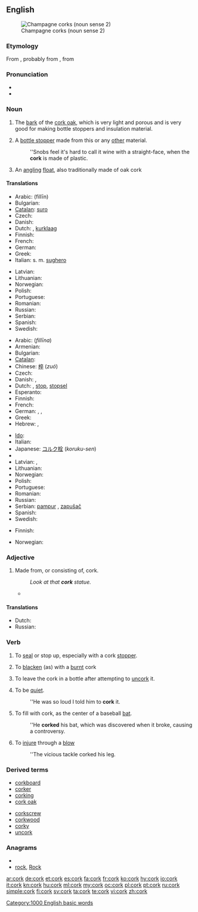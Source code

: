 {{wikipedia|Cork (material)}}
{{also|Cork}}
==English==
[[Image:ChampagneCorksLarge.jpg|thumb|Champagne corks (noun sense 2)]]

===Etymology===
From {{etyl|enm|en}} {{term|cork||lang=enm|oak bark", "cork}}, probably from {{etyl|ar|en}} {{term|كورك||sc=Arab|lang=ar|tr=kurk}}, from {{etyl|la|en}} {{term|quercus||lang=la|oak}}

===Pronunciation===
* {{audio|en-us-cork.ogg|Audio (US)}}
* {{rhymes|ɔː(r)k}}

===Noun===
{{en-noun|s|-}}

# {{uncountable}} The [[bark]] of the [[cork oak]], which is very light and porous and is very good for making bottle stoppers and insulation material.
# A [[bottle stopper]] made from this or any [[other]] material.
#: ''Snobs feel it's hard to call it wine with a straight-face, when the '''cork''' is made of plastic.
# An [[angling]] [[float]], also traditionally made of oak cork

====Translations====
{{trans-top|bark of the cork oak}}
* Arabic: {{Arab|[[فلين|فِلّين]]}} (fillīn) {{m}}
* Bulgarian: {{t|bg|корк|m}}
* [[Catalan]]: [[suro]] {{m}}
* Czech: {{t-|cs|korek|m}}
* Danish: {{t-|da|kork|c}}
* Dutch: {{t+|nl|kurk}}, [[kurklaag]]
* Finnish: {{t+|fi|korkki}}
* French: {{t+|fr|liège|m}}
* German: {{t+|de|Kork|m}}
* Greek: {{t+|el|φελλός|m|tr=fellós}}
* Italian: s. m. [[sughero]]
{{trans-mid}}
* Latvian: {{t|lv|korķis|m}}
* Lithuanian: {{t|lt|kamštis|m}}
* Norwegian: {{t|no|kork|m}}
* Polish: {{t+|pl|korek|m}}
* Portuguese: {{t+|pt|cortiça|f}}
* Romanian: {{t-|ro|plută}}
* Russian: {{t+|ru|пробка|f|tr=próbka}}
* Serbian: {{t-|sr|pluta|f}}
* Spanish: {{t-|es|corcho|m}}
* Swedish: {{t+|sv|kork|c}}
{{trans-bottom}}

{{trans-top|bottle stopper}}
* Arabic: {{Arab|[[فلينة|فِلّينة]]}} (''fillīna'') {{f}}
* Armenian: {{t-|hy|խցան|tr=xc’an}}
* Bulgarian: {{t|bg|корк|m}}
* [[Catalan]]: {{t-|ca|tap|m}}
* Chinese: [[椊]] (''zuó'')
* Czech: {{t-|cs|zátka|f}}
* Danish: {{t-|da|prop|c}}, {{t|da|korkprop|c}}
* Dutch: {{t+|nl|kurk}}, [[stop]], [[stopsel]] {{n}}
* Esperanto: {{t-|eo|korko|xs=Esperanto}}
* Finnish: {{t+|fi|korkki}}
* French: {{t+|fr|bouchon|m}}
* German: {{t+|de|Stöpsel|m}}, {{t+|de|Kork|m}}, {{t|de|Korken|m}}
* Greek: {{t+|el|φελλός|m|tr=fellós}}
* Hebrew: {{t+|he|שעם|tr=sha'am}}, {{t-|he|פקק|tr=p'kak}}
{{trans-mid}}
* [[Ido]]: {{t+|io|korko|xs=Ido}}
* Italian: {{t-|it|turacciolo|m}}
* Japanese: [[コルク栓]] (''koruku-sen'')
* {{trreq|Korean}}
* Latvian: {{t|lv| korķis|m}}, {{t|lv|aizbāznis|m}}
* Lithuanian: {{t|lt|kamštis|m}}
* Norwegian: {{t|no|kork|m}}
* Polish: {{t+|pl|korek|m}}
* Portuguese: {{t+|pt|rolha|f}}
* Romanian: {{t-|ro|dop|n}}
* Russian: {{t+|ru|пробка|f|tr=''próbka''}}
* Serbian: [[pampur]] {{m}}, [[zapušač]] {{m}}
* Spanish: {{t-|es|corcho|m}}
* Swedish: {{t+|sv|kork|c}}
{{trans-bottom}}

{{trans-top|angling float}}
* Finnish: {{t|fi|koho}}
{{trans-mid}}
* Norwegian: {{t|no|dupp|m}}
{{trans-bottom}}

===Adjective===
{{en-adj|-}}

# {{rfv-sense}} Made from, or consisting of, cork.
#: ''Look at that '''cork''' statue.''
#* {{quote-book|title=Fate's a fiddler|page=108|author=Edwin George Pinkham|year=1908|passage=I confess my confidence was shaken by these actions, though I knew well enough that his leg was no more '''cork''' than my own}}

====Translations====
* Dutch: {{t-|nl|kurken}}
* Russian: {{t|ru|пробковый|tr=próbkovyj|sc=Cyrl}}

===Verb===
{{rft}}
{{en-verb}}

# {{transitive}} To [[seal]] or stop up, especially with a cork [[stopper]].
# {{transitive}} To [[blacken]] (as) with a [[burnt]] cork
# To leave the cork in a bottle after attempting to [[uncork]] it.
# {{slang}} To be [[quiet]].
#: ''He was so loud I told him to '''cork''' it.
# To fill with cork, as the center of a baseball [[bat]].
#: ''He '''corked''' his bat, which was discovered when it broke, causing a controversy.
# {{transitive|Australia}} To [[injure]] through a [[blow]]
#: ''The vicious tackle corked his leg.

===Derived terms===
{{top2}}
* [[corkboard]]
* [[corker]]
* [[corking]]
* [[cork oak]]
{{mid2}}
* [[corkscrew]]
* [[corkwood]]
* [[corky]]
* [[uncork]]
{{bottom}}

===Anagrams===
* {{alphagram|ckor}}
* [[rock#English|rock]], [[Rock#English|Rock]]

[[Category:1000 English basic words]]

[[ar:cork]]
[[de:cork]]
[[et:cork]]
[[es:cork]]
[[fa:cork]]
[[fr:cork]]
[[ko:cork]]
[[hy:cork]]
[[io:cork]]
[[it:cork]]
[[kn:cork]]
[[hu:cork]]
[[ml:cork]]
[[my:cork]]
[[oc:cork]]
[[pl:cork]]
[[pt:cork]]
[[ru:cork]]
[[simple:cork]]
[[fi:cork]]
[[sv:cork]]
[[ta:cork]]
[[te:cork]]
[[vi:cork]]
[[zh:cork]]